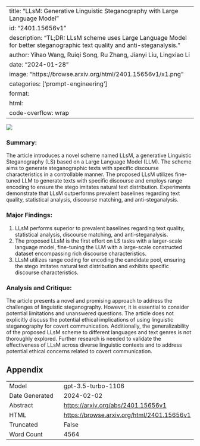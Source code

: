 
---
title: "LLsM: Generative Linguistic Steganography with Large Language Model"
id: "2401.15656v1"
description: "TL;DR: LLsM scheme uses Large Language Model for better steganographic text quality and anti-steganalysis."
author: Yihao Wang, Ruiqi Song, Ru Zhang, Jianyi Liu, Lingxiao Li
date: "2024-01-28"
image: "https://browse.arxiv.org/html/2401.15656v1/x1.png"
categories: ['prompt-engineering']
format:
  html:
    code-overflow: wrap
---

![](https://browse.arxiv.org/html/2401.15656v1/x1.png)

### Summary:
The article introduces a novel scheme named LLsM, a generative Linguistic Steganography (LS) based on a Large Language Model (LLM). The scheme aims to generate steganographic texts with specific discourse characteristics in a controllable manner. The proposed LLsM utilizes fine-tuned LLM to generate texts with specific discourse and employs range encoding to ensure the stego imitates natural text distribution. Experiments demonstrate that LLsM outperforms prevalent baselines regarding text quality, statistical analysis, discourse matching, and anti-steganalysis.

### Major Findings:
1. LLsM performs superior to prevalent baselines regarding text quality, statistical analysis, discourse matching, and anti-steganalysis.
2. The proposed LLsM is the first effort on LS tasks with a larger-scale language model, fine-tuning the LLM with a large-scale constructed dataset encompassing rich discourse characteristics.
3. LLsM utilizes range coding for encoding the candidate pool, ensuring the stego imitates natural text distribution and exhibits specific discourse characteristics.

### Analysis and Critique:
The article presents a novel and promising approach to address the challenges of linguistic steganography. However, it is essential to consider potential limitations and unanswered questions. The article does not explicitly discuss the potential ethical implications of using linguistic steganography for covert communication. Additionally, the generalizability of the proposed LLsM scheme to different languages and text genres is not thoroughly explored. Further research is needed to validate the effectiveness of LLsM across diverse linguistic contexts and to address potential ethical concerns related to covert communication.

## Appendix

|          |          |
|----------|----------|
| Model     | gpt-3.5-turbo-1106       |
| Date Generated     | 2024-02-02       |
| Abstract | [https://arxiv.org/abs/2401.15656v1](https://arxiv.org/abs/2401.15656v1)        |
| HTML     | [https://browse.arxiv.org/html/2401.15656v1](https://browse.arxiv.org/html/2401.15656v1)       |
| Truncated       | False       |
| Word Count       | 4564       |